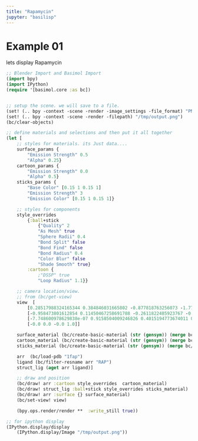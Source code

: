 ```yaml
---
title: "Rapamycin"
jupyter: "basilisp"
---
```



# Example 01

lets display Rapamycin 


```clojure
;; Blender Import and Basimol Import
(import bpy)
(import IPython)
(require '[basimol.core :as bc])


;; setup the scene. we will save to a file.
(set! (.. bpy -context -scene -render -image_settings -file_format) "PNG")
(set! (.. bpy -context -scene -render -filepath) "/tmp/output.png")
(bc/clear-objects)

;; define materials and selections and then put it all together
(let [
    ;; styles for materials. its Just data....
    surface_params {
        "Emission Strength" 0.5
        "Alpha" 0.25}
    cartoon_params {
        "Emission Strength" 0.0
        "Alpha" 0.5}
    sticks_params {
        "Base Color" [0.15 1 0.15 1]
        "Emission Strength" 3
        "Emission Color" [0.15 1 0.15 1]}

    ;; styles for components 
    style_overrides 
        {:ball+stick  
            {"Quality" 2
            "As Mesh" true
            "Sphere Radii" 0.4
            "Bond Split" false
            "Bond Find" false
            "Bond Radius" 0.4
            "Color Blur" false
            "Shade Smooth" true}
        :cartoon {
            ;"DSSP" true
            "Loop Radius" 1.1}}

    ;; camera location/view.
    ;; from (bc/get-view)
    view  [
        [0.28517988324165344 0.384846031665802 -0.877818763256073 -1.7708362340927124]
        [-0.958473801612854 0.11450467258691788 -0.2611822485923767 -0.5268866419792175]
        [-7.748600978629838e-07 0.9158504009246826 0.4015194773674011 0.8099910020828247]
        [-0.0 0.0 -0.0 1.0]]

    surface_material (bc/create-basic-material (str (gensym)) (merge bc/bsdf-principled-defaults surface_params))
    cartoon_material (bc/create-basic-material (str (gensym)) (merge bc/bsdf-principled-defaults cartoon_params))
    sticks_material (bc/create-basic-material (str (gensym)) (merge bc/bsdf-principled-defaults sticks_params))

    arr  (bc/load-pdb "1fap")
    ligand (bc/filter-resname arr "RAP")
    struct_lig (aget arr ligand)]

    ;; draw and position
    (bc/draw! arr :cartoon style_overrides  cartoon_material)
    (bc/draw! struct_lig :ball+stick style_overrides sticks_material)
    (bc/draw! arr :surface {} surface_material)
    (bc/set-view! view)

    (bpy.ops.render/render **  :write_still true))

;; for ipython display
(IPython.display/display
    (IPython.display/Image "/tmp/output.png"))
```